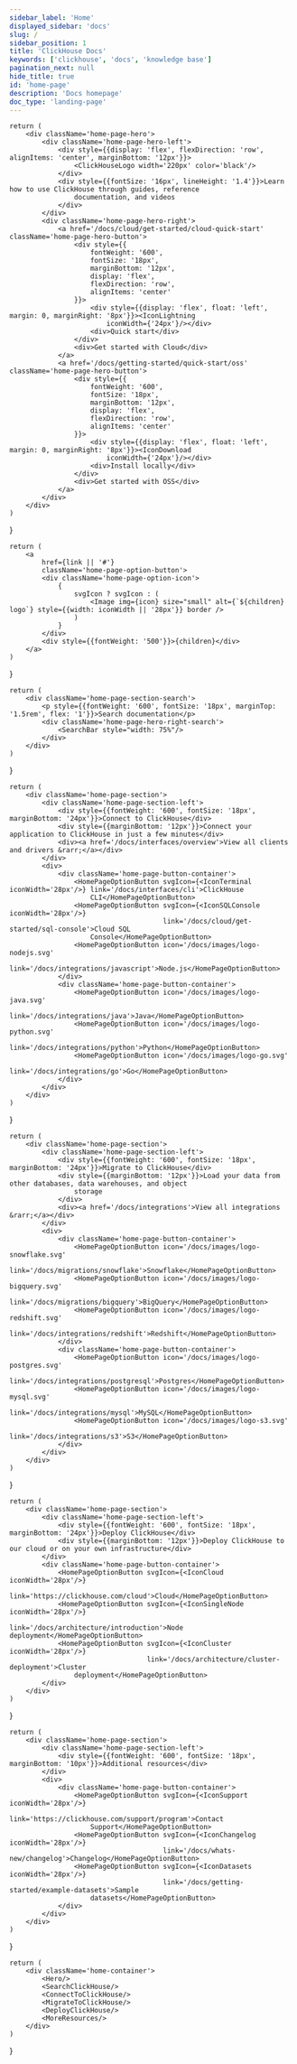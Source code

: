 ```yaml
---
sidebar_label: 'Home'
displayed_sidebar: 'docs'
slug: /
sidebar_position: 1
title: 'ClickHouse Docs'
keywords: ['clickhouse', 'docs', 'knowledge base']
pagination_next: null
hide_title: true
id: 'home-page'
description: 'Docs homepage'
doc_type: 'landing-page'
---
```



    return (
        <div className='home-page-hero'>
            <div className='home-page-hero-left'>
                <div style={{display: 'flex', flexDirection: 'row', alignItems: 'center', marginBottom: '12px'}}>
                    <ClickHouseLogo width='220px' color='black'/>
                </div>
                <div style={{fontSize: '16px', lineHeight: '1.4'}}>Learn how to use ClickHouse through guides, reference
                    documentation, and videos
                </div>
            </div>
            <div className='home-page-hero-right'>
                <a href='/docs/cloud/get-started/cloud-quick-start' className='home-page-hero-button'>
                    <div style={{
                        fontWeight: '600',
                        fontSize: '18px',
                        marginBottom: '12px',
                        display: 'flex',
                        flexDirection: 'row',
                        alignItems: 'center'
                    }}>
                        <div style={{display: 'flex', float: 'left', margin: 0, marginRight: '8px'}}><IconLightning
                            iconWidth={'24px'}/></div>
                        <div>Quick start</div>
                    </div>
                    <div>Get started with Cloud</div>
                </a>
                <a href='/docs/getting-started/quick-start/oss' className='home-page-hero-button'>
                    <div style={{
                        fontWeight: '600',
                        fontSize: '18px',
                        marginBottom: '12px',
                        display: 'flex',
                        flexDirection: 'row',
                        alignItems: 'center'
                    }}>
                        <div style={{display: 'flex', float: 'left', margin: 0, marginRight: '8px'}}><IconDownload
                            iconWidth={'24px'}/></div>
                        <div>Install locally</div>
                    </div>
                    <div>Get started with OSS</div>
                </a>
            </div>
        </div>
    )
}

    return (
        <a
            href={link || '#'}
            className='home-page-option-button'>
            <div className='home-page-option-icon'>
                {
                    svgIcon ? svgIcon : (
                        <Image img={icon} size="small" alt={`${children} logo`} style={{width: iconWidth || '28px'}} border />
                    )
                }
            </div>
            <div style={{fontWeight: '500'}}>{children}</div>
        </a>
    )
}

    return (
        <div className='home-page-section-search'>
            <p style={{fontWeight: '600', fontSize: '18px', marginTop: '1.5rem', flex: '1'}}>Search documentation</p>
            <div className='home-page-hero-right-search'>
                <SearchBar style="width: 75%"/>
            </div>
        </div>
    )
}

    return (
        <div className='home-page-section'>
            <div className='home-page-section-left'>
                <div style={{fontWeight: '600', fontSize: '18px', marginBottom: '24px'}}>Connect to ClickHouse</div>
                <div style={{marginBottom: '12px'}}>Connect your application to ClickHouse in just a few minutes</div>
                <div><a href='/docs/interfaces/overview'>View all clients and drivers &rarr;</a></div>
            </div>
            <div>
                <div className='home-page-button-container'>
                    <HomePageOptionButton svgIcon={<IconTerminal iconWidth='28px'/>} link='/docs/interfaces/cli'>ClickHouse
                        CLI</HomePageOptionButton>
                    <HomePageOptionButton svgIcon={<IconSQLConsole iconWidth='28px'/>}
                                          link='/docs/cloud/get-started/sql-console'>Cloud SQL
                        Console</HomePageOptionButton>
                    <HomePageOptionButton icon='/docs/images/logo-nodejs.svg'
                                          link='/docs/integrations/javascript'>Node.js</HomePageOptionButton>
                </div>
                <div className='home-page-button-container'>
                    <HomePageOptionButton icon='/docs/images/logo-java.svg'
                                          link='/docs/integrations/java'>Java</HomePageOptionButton>
                    <HomePageOptionButton icon='/docs/images/logo-python.svg'
                                          link='/docs/integrations/python'>Python</HomePageOptionButton>
                    <HomePageOptionButton icon='/docs/images/logo-go.svg'
                                          link='/docs/integrations/go'>Go</HomePageOptionButton>
                </div>
            </div>
        </div>
    )
}

    return (
        <div className='home-page-section'>
            <div className='home-page-section-left'>
                <div style={{fontWeight: '600', fontSize: '18px', marginBottom: '24px'}}>Migrate to ClickHouse</div>
                <div style={{marginBottom: '12px'}}>Load your data from other databases, data warehouses, and object
                    storage
                </div>
                <div><a href='/docs/integrations'>View all integrations &rarr;</a></div>
            </div>
            <div>
                <div className='home-page-button-container'>
                    <HomePageOptionButton icon='/docs/images/logo-snowflake.svg'
                                          link='/docs/migrations/snowflake'>Snowflake</HomePageOptionButton>
                    <HomePageOptionButton icon='/docs/images/logo-bigquery.svg'
                                          link='/docs/migrations/bigquery'>BigQuery</HomePageOptionButton>
                    <HomePageOptionButton icon='/docs/images/logo-redshift.svg'
                                          link='/docs/integrations/redshift'>Redshift</HomePageOptionButton>
                </div>
                <div className='home-page-button-container'>
                    <HomePageOptionButton icon='/docs/images/logo-postgres.svg'
                                          link='/docs/integrations/postgresql'>Postgres</HomePageOptionButton>
                    <HomePageOptionButton icon='/docs/images/logo-mysql.svg'
                                          link='/docs/integrations/mysql'>MySQL</HomePageOptionButton>
                    <HomePageOptionButton icon='/docs/images/logo-s3.svg'
                                          link='/docs/integrations/s3'>S3</HomePageOptionButton>
                </div>
            </div>
        </div>
    )
}

    return (
        <div className='home-page-section'>
            <div className='home-page-section-left'>
                <div style={{fontWeight: '600', fontSize: '18px', marginBottom: '24px'}}>Deploy ClickHouse</div>
                <div style={{marginBottom: '12px'}}>Deploy ClickHouse to our cloud or on your own infrastructure</div>
            </div>
            <div className='home-page-button-container'>
                <HomePageOptionButton svgIcon={<IconCloud iconWidth='28px'/>}
                                      link='https://clickhouse.com/cloud'>Cloud</HomePageOptionButton>
                <HomePageOptionButton svgIcon={<IconSingleNode iconWidth='28px'/>}
                                      link='/docs/architecture/introduction'>Node deployment</HomePageOptionButton>
                <HomePageOptionButton svgIcon={<IconCluster iconWidth='28px'/>}
                                      link='/docs/architecture/cluster-deployment'>Cluster
                    deployment</HomePageOptionButton>
            </div>
        </div>
    )
}

    return (
        <div className='home-page-section'>
            <div className='home-page-section-left'>
                <div style={{fontWeight: '600', fontSize: '18px', marginBottom: '10px'}}>Additional resources</div>
            </div>
            <div>
                <div className='home-page-button-container'>
                    <HomePageOptionButton svgIcon={<IconSupport iconWidth='28px'/>}
                                          link='https://clickhouse.com/support/program'>Contact
                        Support</HomePageOptionButton>
                    <HomePageOptionButton svgIcon={<IconChangelog iconWidth='28px'/>}
                                          link='/docs/whats-new/changelog'>Changelog</HomePageOptionButton>
                    <HomePageOptionButton svgIcon={<IconDatasets iconWidth='28px'/>}
                                          link='/docs/getting-started/example-datasets'>Sample
                        datasets</HomePageOptionButton>
                </div>
            </div>
        </div>
    )
}

    return (
        <div className='home-container'>
            <Hero/>
            <SearchClickHouse/>
            <ConnectToClickHouse/>
            <MigrateToClickHouse/>
            <DeployClickHouse/>
            <MoreResources/>
        </div>
    )
}

<HomeContainer/>
